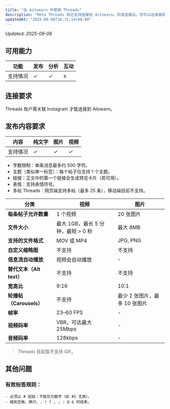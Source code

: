 ```yaml
---
title: "在 Aitoearn 中使用 Threads"
description: "Meta Threads 现已支持连接到 Aitoearn。完成连接后，您可以在桌面端编写与排期 Threads 帖子。"
updatedAt: "2025-09-08T16:15:14+08:00"
---
```

<!-- UPDATED_AT -->
_Updated: 2025-09-08_

## 可用能力

| 功能 | 发布 | 分析 | 互动 |
| --- | --- | --- | --- |
| 支持情况 | ✓ | ✓ | x |

## 连接要求
Threads 账户需关联 Instagram 才能连接到 Aitoearn。


## 发布内容要求


| 内容 | 纯文字 | 图片 | 视频 |
| --- | --- | --- | --- |
| 支持情况 | ✓ | ✓ | ✓ |

- 字数限制：单条消息最多约 500 字符。
- 主题（类似单一标签）：每个帖子仅支持 1 个主题。
- 链接：正文中的第一个链接会生成预览卡片（若可用）。
- 表情：支持表情符号。
- 多帖 Threads：网页端支持多帖（最多 25 条），移动端目前不支持。

| 分类                     | 视频                                                                 | 图片                                   |
|--------------------------|----------------------------------------------------------------------|----------------------------------------|
| **每条帖子允许数量**        | 1 个视频                                                               | 20 张图片                                |
| **文件大小**               | 最大 1GB，最长 5 分钟，最短 > 0 秒                                      | 最大 8MB                                 |
| **支持的文件格式**          | MOV 或 MP4                                                            | JPG, PNG                               |
| **自定义缩略图**            | 不支持                                                                 | 不支持                                   |
| **信息流自动播放**          | 视频会自动播放                                                           | -                                      |
| **替代文本（Alt text）**   | 不支持                                                                 | 不支持                                   |
| **宽高比**                 | 9:16                                                                  | 10:1                                   |
| **轮播帖（Carousels）**     | 不支持                                                                 | 最少 2 张图片，最多 10 张图片              |
| **帧率**                   | 23–60 FPS                                                            | -                                      |
| **视频码率**               | VBR，可达最大 25Mbps                                                   | -                                      |
| **音频码率**               | 128kbps                                                              | -                                      |

> Threads 目前暂不支持 GIF。

## 其他问题
### 有效标签规则：
    - 必须以 # 起始；不能仅为数字（如 #1 无效）。
    - 碰到空格、换行、. ! ? , ; : @ & 时结束。